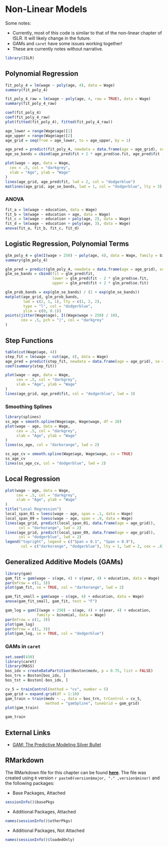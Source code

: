 # Non-Linear Models

Some notes:

- Currently, most of this code is similar to that of the non-linear chapter of ISLR. It will likely change in the future.
- GAMs and `caret` have some issues working together!
- These are currently notes without narrative.

```r
library(ISLR)
```

## Polynomial Regression

```r
fit_poly_4 = lm(wage ~ poly(age, 4), data = Wage)
summary(fit_poly_4)
```

```r
fit_poly_4_raw = lm(wage ~ poly(age, 4, raw = TRUE), data = Wage)
summary(fit_poly_4_raw)
```

```r
coef(fit_poly_4)
coef(fit_poly_4_raw)
plot(fitted(fit_poly_4), fitted(fit_poly_4_raw))
```


```r
age_lower = range(Wage$age)[1]
age_upper = range(Wage$age)[2]
age_grid = seq(from = age_lower, to = age_upper, by = 1)

age_pred = predict(fit_poly_4, newdata = data.frame(age = age_grid), se = TRUE)
age_se_bands = cbind(age_pred$fit + 2 * age_pred$se.fit, age_pred$fit - 2 * age_pred$se.fit)

plot(wage ~ age, data = Wage,
  cex = .5, col = "darkgrey",
  xlab = "Age", ylab = "Wage"
)
lines(age_grid, age_pred$fit, lwd = 2, col = "dodgerblue")
matlines(age_grid, age_se_bands, lwd = 1, col = "dodgerblue", lty = 3)
```

### ANOVA

```r
fit_a = lm(wage ~ education, data = Wage)
fit_b = lm(wage ~ education + age, data = Wage)
fit_c = lm(wage ~ education + poly(age, 2), data = Wage)
fit_d = lm(wage ~ education + poly(age, 3), data = Wage)
anova(fit_a, fit_b, fit_c, fit_d)
```

## Logistic Regression, Polynomial Terms

```r
glm_poly_4 = glm(I(wage > 250) ~ poly(age, 4), data = Wage, family = binomial)
summary(glm_poly_4)
```

```r
glm_pred = predict(glm_poly_4, newdata = data.frame(age = age_grid), se = TRUE)
glm_se_bands = cbind(fit = glm_pred$fit,
                     lower = glm_pred$fit - 2 * glm_pred$se.fit,
                     upper = glm_pred$fit + 2 * glm_pred$se.fit)

glm_prob_bands = exp(glm_se_bands) / (1 + exp(glm_se_bands))
matplot(age_grid, glm_prob_bands,
        lwd = c(2, 1, 1), lty = c(1, 2, 2),
        type = "l", col = "dodgerblue",
        ylim = c(0, 0.1))
points(jitter(Wage$age), I((Wage$wage > 250) / 10),
       cex = .5, pch = "|", col = "darkgrey"
)
```

## Step Functions

```r
table(cut(Wage$age, 4))
step_fit = lm(wage ~ cut(age, 4), data = Wage)
age_pred = predict(step_fit, newdata = data.frame(age = age_grid), se = TRUE)
coef(summary(step_fit))

plot(wage ~ age, data = Wage,
     cex = .5, col = "darkgrey",
     xlab = "Age", ylab = "Wage"
)
lines(age_grid, age_pred$fit, col = "dodgerblue", lwd = 3)
```










### Smoothing Splines

```r
library(splines)
ss_age = smooth.spline(Wage$age, Wage$wage, df = 28)
plot(wage ~ age, data = Wage,
     cex = .5, col = "darkgrey",
     xlab = "Age", ylab = "Wage"
)
lines(ss_age, col = "darkorange", lwd = 2)

ss_age_cv = smooth.spline(Wage$age, Wage$wage, cv = TRUE)
ss_age_cv
lines(ss_age_cv, col = "dodgerblue", lwd = 2)
```


## Local Regression


```r
plot(wage ~ age, data = Wage,
     cex = .5, col = "darkgrey",
     xlab = "Age", ylab = "Wage"
)
title("Local Regression")
local_span_01 = loess(wage ~ age, span = .1, data = Wage)
local_span_09 = loess(wage ~ age, span = .9, data = Wage)
lines(age_grid, predict(local_span_01, data.frame(age = age_grid)),
      col = "darkorange", lwd = 2)
lines(age_grid, predict(local_span_09, data.frame(age = age_grid)),
      col = "dodgerblue", lwd = 2)
legend("topright", legend = c("Span = 0.1", "Span = 0.9"),
       col = c("darkorange", "dodgerblue"), lty = 1, lwd = 2, cex = .8)
```






## Generalized Additive Models (GAMs)


```r
library(gam)
gam_fit = gam(wage ~ s(age, 4) + s(year, 4) + education, data = Wage)
par(mfrow = c(1, 3))
plot(gam_fit, se = TRUE, col = "darkorange", lwd = 2)
```

```r
gam_fit_small = gam(wage ~ s(age, 4) + education, data = Wage)
anova(gam_fit_small, gam_fit, test = "F")
```

```r
gam_log = gam(I(wage > 250) ~ s(age, 4) + s(year, 4) + education,
              family = binomial, data = Wage)
par(mfrow = c(1, 3))
plot(gam_log)
par(mfrow = c(1, 3))
plot(gam_log, se = TRUE, col = "dodgerblue")
```



### GAMs in `caret`

```r
set.seed(430)
library(caret)
library(MASS)
bos_idx = createDataPartition(Boston$medv, p = 0.75, list = FALSE)
bos_trn = Boston[bos_idx, ]
bos_tst = Boston[-bos_idx, ]
```

```r
cv_5 = trainControl(method = "cv", number = 5)
gam_grid = expand.grid(df = 1:10)
gam_train = train(medv ~ ., data = bos_trn, trControl = cv_5, 
                  method = "gamSpline", tuneGrid = gam_grid)
plot(gam_train)
```


```r
gam_train
```



## External Links

- [GAM: The Predictive Modeling Silver Bullet](http://multithreaded.stitchfix.com/blog/2015/07/30/gam/)


## RMarkdown

The RMarkdown file for this chapter can be found [**here**](18-nonlin.Rmd). The file was created using `R` version `r paste0(version$major, "." ,version$minor)` and the following packages:

- Base Packages, Attached

```r
sessionInfo()$basePkgs
```

- Additional Packages, Attached

```r
names(sessionInfo()$otherPkgs)
```

- Additional Packages, Not Attached

```r
names(sessionInfo()$loadedOnly)
```


